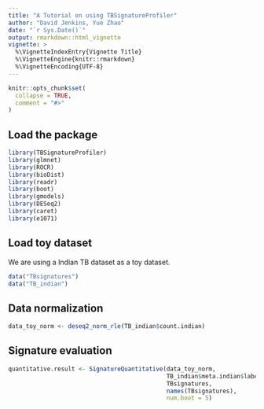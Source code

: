 ```yaml
---
title: "A Tutorial on using TBSignatureProfiler"
author: "David Jenkins, Yue Zhao"
date: "`r Sys.Date()`"
output: rmarkdown::html_vignette
vignette: >
  %\VignetteIndexEntry{Vignette Title}
  %\VignetteEngine{knitr::rmarkdown}
  %\VignetteEncoding{UTF-8}
---
```


```r
knitr::opts_chunk$set(
  collapse = TRUE,
  comment = "#>"
)
```

## Load the package

```r
library(TBSignatureProfiler)
library(glmnet)
library(ROCR)
library(bioDist)
library(readr)
library(boot)
library(gmodels)
library(DESeq2)
library(caret)
library(e1071)

```

## Load toy dataset

We are using a Indian TB dataset as a toy dataset.

```r
data("TBsignatures")
data("TB_indian")
```


## Data normalization

```r
data_toy_norm <- deseq2_norm_rle(TB_indian$count.indian)
```


## Signature evaluation 

```r
quantitative.result <- SignatureQuantitative(data_toy_norm,
                                             TB_indian$meta.indian$label,
                                             TBsignatures,
                                             names(TBsignatures),
                                             num.boot = 5)
```


